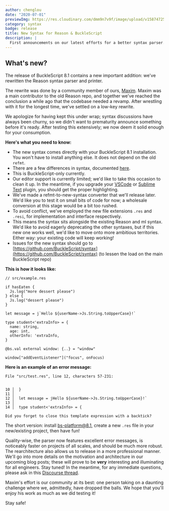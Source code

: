 ```yaml
---
author: chenglou
date: "2020-07-01"
previewImg: https://res.cloudinary.com/dmm9n7v9f/image/upload/v1587472539/Reason%20Association/reasonml.org/reasonml_art1_1280_zfwnyo.png
category: syntax
badge: release
title: New Syntax for Reason & BuckleScript
description: |
  First announcements on our latest efforts for a better syntax parser.
---
```


## What's new?

The release of BuckleScript 8.1 contains a new important addition: we've rewritten the Reason syntax parser and printer.

The rewrite was done by a community member of ours, [Maxim](https://twitter.com/_binary_search). Maxim was a main contributor to the old Reason repo, and together we've reached the conclusion a while ago that the codebase needed a revamp. After wrestling with it for the longest time, we've settled on a low-key rewrite.

We apologize for having kept this under wrap; syntax discussions have always been churny, so we didn't want to prematurity announce something before it's ready. After testing this extensively; we now deem it solid enough for your consumption.

**Here's what you need to know:**
- The new syntax comes directly with your BuckleScript 8.1 installation. You won't have to install anything else. It does not depend on the old `refmt`.
- There are a few differences in syntax, documented [here](/docs/reason-compiler/latest/new-bucklescript-syntax).
- This is BuckleScript-only currently.
- Our editor support is currently limited; we'd like to take this occasion to clean it up. In the meantime, if you upgrade your [VSCode](https://marketplace.visualstudio.com/items?itemName=jaredly.reason-vscode) or [Sublime Text](https://github.com/reasonml-editor/sublime-reason) plugin, you should get the proper highlighting.
- We've made a refmt-to-new-syntax converter that we'll release later. We'd like you to test it on small bits of code for now; a wholesale conversion at this stage would be a bit too rushed.
- To avoid conflict, we've employed the new file extensions `.res` and `.resi`, for implementation and interface respectively.
- This means the syntax sits alongside the existing Reason and ml syntax. We'd like to avoid eagerly deprecating the other syntaxes, but if this new one works well, we'd like to move onto more ambitious territories. Either way: your existing code will keep working!
- Issues for the new syntax should go to [https://github.com/BuckleScript/syntax](https://github.com/BuckleScript/syntax) (to lessen the load on the main BuckleScript repo)

**This is how it looks like:**

```bss
// src/example.res

if hasEaten {
  Js.log("more dessert please")
} else {
  Js.log("dessert please")
}

let message = j`Hello ${userName->Js.String.toUpperCase}!`

type student<'extraInfo> = {
  name: string,
  age: int,
  otherInfo: 'extraInfo,
}

@bs.val external window: {..} = "window"

window["addEventListener"]("focus", onFocus)
```

**Here is an example of an error message:**

```
File "src/test.res", line 12, characters 57-231:


10 │  }
11 │
12 │  let message = jHello ${userName->Js.String.toUpperCase}!`
13 │
14 │  type student<'extraInfo> = {

Did you forget to close this template expression with a backtick?
```

The short version: install bs-platform@8.1, create a new `.res` file in your new/existing project, then have fun!

Quality-wise, the parser now features excellent error messages, is noticeably faster on projects of all scales, and should be much more robust. The rearchitecture also allows us to release in a more professional manner. We'll go into more details on the motivation and architecture in our upcoming blog posts; these will prove to be **very** interesting and illuminating for all engineers. Stay tuned! In the meantime, for any immediate questions, please ask in this [Discourse thread](https://reasonml.chat/t/bucklescript-8-1-new-syntax-option/2379).

Maxim's effort is our community at its best: one person taking on a daunting challenge where we, admittedly, have dropped the balls. We hope that you'll enjoy his work as much as we did testing it!

Stay safe!

